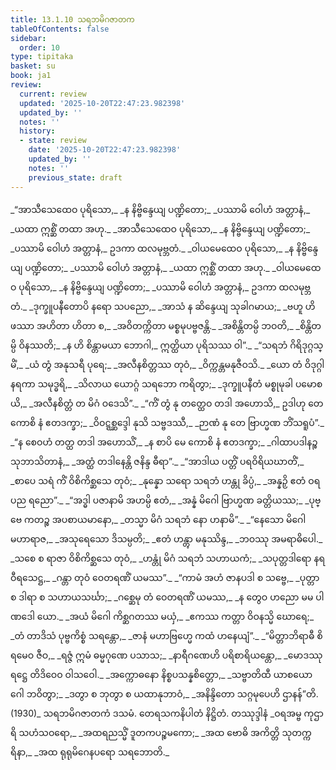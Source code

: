 ```yaml
---
title: 13.1.10 သရဘမိဂဇာတက
tableOfContents: false
sidebar:
  order: 10
type: tipitaka
basket: su
book: ja1
review:
  current: review
  updated: '2025-10-20T22:47:23.982398'
  updated_by: ''
  notes: ''
  history:
  - state: review
    date: '2025-10-20T22:47:23.982398'
    updated_by: ''
    notes: ''
    previous_state: draft
---
```



<DynamicBreadcrumb />


<ReviewStatus review={frontmatter.review} showDetails={true} />

<HypothesisAnnotation frontmatter={frontmatter} />

<Division number="134" book="ja1" e="ch" v="22" p="272">

<Paragraph number="2526" type="verses" book="ja1">
_“အာသီသေထေဝ ပုရိသော,_  
_န နိဗ္ဗိန္ဒေယျ ပဏ္ဍိတော;_  
_ပဿာမိ ဝေါဟံ အတ္တာနံ,_  
_ယထာ ဣစ္ဆိံ တထာ အဟု._  

</Paragraph>

</Division>
<Division number="135" book="ja1" e="ch" v="22" p="272">

<Paragraph number="2527" type="verses" book="ja1">
_အာသီသေထေဝ ပုရိသော,_  
_န နိဗ္ဗိန္ဒေယျ ပဏ္ဍိတော;_  
_ပဿာမိ ဝေါဟံ အတ္တာနံ,_  
ဥဒကာ ထလမုဗ္ဘတံ._  

</Paragraph>

</Division>
<Division number="136" book="ja1" e="ch" v="22" p="272">

<Paragraph number="2528" type="verses" book="ja1">
_ဝါယမေထေဝ ပုရိသော,_  
_န နိဗ္ဗိန္ဒေယျ ပဏ္ဍိတော;_  
_ပဿာမိ ဝေါဟံ အတ္တာနံ,_  
_ယထာ ဣစ္ဆိံ တထာ အဟု._  

</Paragraph>

</Division>
<Division number="137" book="ja1" e="ch" v="22" p="272">

<Paragraph number="2529" type="verses" book="ja1">
_ဝါယမေထေဝ ပုရိသော,_  
_န နိဗ္ဗိန္ဒေယျ ပဏ္ဍိတော;_  
_ပဿာမိ ဝေါဟံ အတ္တာနံ,_  
ဥဒကာ ထလမုဗ္ဘတံ._  

</Paragraph>

</Division>
<Division number="138" book="ja1" e="ch" v="22" p="272">

<Paragraph number="2530" type="verses" book="ja1">
_ဒုက္ခူပနီတောပိ နရော သပညော,_  
_အာသံ န ဆိန္ဒေယျ သုခါဂမာယ;_  
_ဗဟူ ဟိ ဖဿာ အဟိတာ ဟိတာ စ,_  
_အဝိတက္ကိတာ မစ္စမုပဗ္ဗဇန္တိ._  

</Paragraph>

</Division>
<Division number="139" book="ja1" e="ch" v="22" p="273">

<Paragraph number="2531" type="verses" book="ja1">
_အစိန္တိတမ္ပိ ဘဝတိ,_  
_စိန္တိတမ္ပိ ဝိနဿတိ;_  
_န ဟိ စိန္တာမယာ ဘောဂါ,_  
ဣတ္ထိယာ ပုရိသဿ ဝါ”._  

</Paragraph>

</Division>
<Division number="140" book="ja1" e="ch" v="22" p="273">

<Paragraph number="2532" type="verses" book="ja1">
_“သရဘံ ဂိရိဒုဂ္ဂသ္မိံ,_  
_ယံ တွံ အနုသရီ ပုရေ;_  
_အလီနစိတ္တဿ တုဝံ,_  
_ဝိက္ကန္တမနုဇီဝသိ._  

</Paragraph>

</Division>
<Division number="141" book="ja1" e="ch" v="22" p="273">

<Paragraph number="2533" type="verses" book="ja1">
_ယော တံ ဝိဒုဂ္ဂါ နရကာ သမုဒ္ဓရိ,_  
_သိလာယ ယောဂ္ဂံ သရဘော ကရိတွာ;_  
_ဒုက္ခူပနီတံ မစ္စုမုခါ ပမောစယိ,_  
_အလီနစိတ္တံ တ မိဂံ ဝဒေသိ”._  

</Paragraph>

</Division>
<Division number="142" book="ja1" e="ch" v="22" p="273">

<Paragraph number="2534" type="verses" book="ja1">
_“ကိံ တွံ နု တတ္ထေဝ တဒါ အဟောသိ,_  
ဥဒါဟု တေ ကောစိ နံ ဧတဒက္ခာ;_  
_ဝိဝဋ္ဋစ္ဆဒ္ဒေါ နုသိ သဗ္ဗဒဿီ,_  
_ဉာဏံ နု တေ ဗြာဟ္မဏ ဘိံသရူပံ”._  

</Paragraph>

</Division>
<Division number="143" book="ja1" e="ch" v="22" p="273">

<Paragraph number="2535" type="verses" book="ja1">
_“န စေဝဟံ တတ္ထ တဒါ အဟောသိံ,_  
_န စာပိ မေ ကောစိ နံ ဧတဒက္ခာ;_  
_ဂါထာပဒါနဉ္စ သုဘာသိတာနံ,_  
_အတ္ထံ တဒါနေန္တိ ဇနိန္ဒ ဓီရာ”._  

</Paragraph>

</Division>
<Division number="144" book="ja1" e="ch" v="22" p="273">

<Paragraph number="2536" type="verses" book="ja1">
_“အာဒါယ ပတ္တိံ ပရဝိရိယဃာတိံ,_  
_စာပေ သရံ ကိံ ဝိစိကိစ္ဆသေ တုဝံ;_  
_နုန္နော သရော သရဘံ ဟန္တု ခိပ္ပံ,_  
_အန္နဉှိ ဧတံ ဝရပည ရညော”._  

</Paragraph>

</Division>
<Division number="145" book="ja1" e="ch" v="22" p="273">

<Paragraph number="2537" type="verses" book="ja1">
_“အဒ္ဓါ ပဇာနာမိ အဟမ္ပိ ဧတံ,_  
_အန္နံ မိဂေါ ဗြာဟ္မဏ ခတ္တိယဿ;_  
_ပုဗ္ဗေ ကတဉ္စ အပစာယမာနော,_  
_တသ္မာ မိဂံ သရဘံ နော ဟနာမိ”._  

</Paragraph>

</Division>
<Division number="146" book="ja1" e="ch" v="22" p="273">

<Paragraph number="2538" type="verses" book="ja1">
_“နေသော မိဂေါ မဟာရာဇ,_  
_အသုရေသော ဒိသမ္ပတိ;_  
_ဧတံ ဟန္တွာ မနုဿိန္ဒ,_  
_ဘဝဿု အမရာဓိပေါ._  

</Paragraph>

</Division>
<Division number="147" book="ja1" e="ch" v="22" p="274">

<Paragraph number="2539" type="verses" book="ja1">
_သစေ စ ရာဇာ ဝိစိကိစ္ဆသေ တုဝံ,_  
_ဟန္တုံ မိဂံ သရဘံ သဟာယကံ;_  
_သပုတ္တဒါရော နရဝီရသေဋ္ဌ,_  
_ဂန္တာ တုဝံ ဝေတရဏိံ ယမဿ”._  

</Paragraph>

</Division>
<Division number="148" book="ja1" e="ch" v="22" p="274">

<Paragraph number="2540" type="verses" book="ja1">
_“ကာမံ အဟံ ဇာနပဒါ စ သဗ္ဗေ,_  
_ပုတ္တာ စ ဒါရာ စ သဟာယသင်္ဃာ;_  
_ဂစ္ဆေမု တံ ဝေတရဏိံ ယမဿ,_  
_န တွေဝ ဟညော မမ ပါဏဒေါ ယော._  

</Paragraph>

</Division>
<Division number="149" book="ja1" e="ch" v="22" p="274">

<Paragraph number="2541" type="verses" book="ja1">
_အယံ မိဂေါ ကိစ္ဆဂတဿ မယှံ,_  
_ဧကဿ ကတ္တာ ဝိဝနသ္မိ ဃောရေ;_  
_တံ တာဒိသံ ပုဗ္ဗကိစ္စံ သရန္တော,_  
_ဇာနံ မဟာဗြဟ္မေ ကထံ ဟနေယျံ”._  

</Paragraph>

</Division>
<Division number="150" book="ja1" e="ch" v="22" p="274">

<Paragraph number="2542" type="verses" book="ja1">
_“မိတ္တာဘိရာဓီ စိရမေဝ ဇီဝ,_  
_ရဇ္ဇံ ဣမံ ဓမ္မဂုဏေ ပသာသ;_  
_နာရီဂဏေဟိ ပရိစာရိယန္တော,_  
_မောဒဿု ရဋ္ဌေ တိဒိဝေဝ ဝါသဝေါ._  

</Paragraph>

</Division>
<Division number="151" book="ja1" e="ch" v="22" p="274">

<Paragraph number="2543" type="verses" book="ja1">
_အက္ကောဓနော နိစ္စပသန္နစိတ္တော,_  
_သဗ္ဗာတိထီ ယာစယောဂေါ ဘဝိတွာ;_  
_ဒတွာ စ ဘုတွာ စ ယထာနုဘာဝံ,_  
_အနိန္ဒိတော သဂ္ဂမုပေဟိ ဌာနန်”တိ. (1930)_  


</Paragraph>
</Division>

<Paragraph number="2544" type="center" book="ja1">
သရဘမိဂဇာတကံ ဒသမံ.



</Paragraph>

<Paragraph number="2545" type="center" book="ja1">
တေရသကနိပါတံ နိဋ္ဌိတံ.



</Paragraph>

<Paragraph number="2546" type="center" book="ja1">
တဿုဒ္ဒါနံ


</Paragraph>

<Paragraph number="2547" type="verses" book="ja1">
_ဝရအမ္ဗ ကုဌာရိ သဟံသဝရော,_  
_အထရညသ္မိံ ဒူတကပဉ္စမကော;_  
_အထ ဗောဓိ အကိတ္တိ သုတက္ကရိနာ,_  
_အထ ရုရုမိဂေနပရော သရဘောတိ._
</Paragraph>